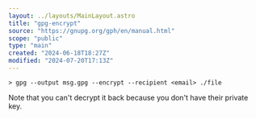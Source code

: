 ```yaml
---
layout: ../layouts/MainLayout.astro
title: "gpg-encrypt"
source: "https://gnupg.org/gph/en/manual.html"
scope: "public"
type: "main"
created: "2024-06-18T18:27Z"
modified: "2024-07-20T17:13Z"
---
```


```shell
> gpg --output msg.gpg --encrypt --recipient <email> ./file
```

Note that you can't decrypt it back because you don't have their private key.